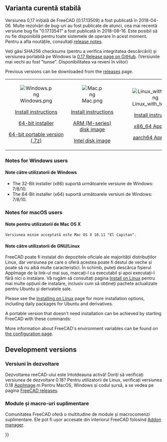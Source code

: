 <languages/>
{{TOCright}}

<span id="Current_stable_version"></span>
<div class="mw-translate-fuzzy">
== Varianta curentă stabilă ==
</div>

<div class="mw-translate-fuzzy">
Versiunea 0,17 inițială de FreeCAD (0.17.13509) a fost publicată în 2018-04-06. Multe rezolvări de bug-uri au fost publicate de atunci, cea mai recentă versiune bug fix "0.17.13541" a fost publicată în 2018-08-16. Este posibil să nu fie disponibilă pentru toate sistemele de operare în acest moment. Pentru a afla noutățile, consultați [[Release notes 0.17|release notes]].
</div>

<div class="mw-translate-fuzzy">
Veți găsi SHA256 checksums (pentru a verifica integritatea descărcării) și versiunea portabilă pe Windows la [https://github.com/FreeCAD/FreeCAD/releases/tag/0.17 0.17 Release page on GitHub]. (Versiunile mai vechi au fost "tunse". Disponibilitatea va reveni în viitor)
</div>

Previous versions can be downloaded from the [https://github.com/FreeCAD/FreeCAD/releases releases] page.
<!--Do not remove this tag. It would add even more places where version info has to be kept up to date-->
{| cellpadding="20" style="font-size:120%"

| align=center | [[Image:Windows.png]]

[[Installing_on_Windows|Install instructions]]

[https://github.com/FreeCAD/FreeCAD/releases/download/1.0.0/FreeCAD_1.0.0-conda-Windows-x86_64-installer-1.exe 64-bit installer]

[https://github.com/FreeCAD/FreeCAD/releases/download/1.0.0/FreeCAD_1.0.0-conda-Windows-x86_64-py311.7z 64-bit portable version (.7z)]

| align=center | [[Image:Mac.png]]

[[Installing_on_Mac|Install instructions]]

[https://github.com/FreeCAD/FreeCAD/releases/download/1.0.0/FreeCAD_1.0.0-conda-macOS-arm64-py311.dmg ARM (M-series) disk image]

[https://github.com/FreeCAD/FreeCAD/releases/download/1.0.0/FreeCAD_1.0.0-conda-macOS-x86_64-py311.dmg Intel disk image]

| align=center | [[Image:Linux_with_text.png]]

[[Installing_on_Linux|Install instructions]]

[https://github.com/FreeCAD/FreeCAD/releases/download/1.0.0/FreeCAD_1.0.0-conda-Linux-x86_64-py311.AppImage x86_64 AppImage]

[https://github.com/FreeCAD/FreeCAD/releases/download/1.0.0/FreeCAD_1.0.0-conda-Linux-aarch64-py311.AppImage aarch64 AppImage]

|}

=== Notes for Windows users ===

<div class="mw-translate-fuzzy">
==== Note către utilizatorii de Windows====
  
* The 32-Bit installer (x86) suportă următoarele versiune de  Windows: 7/8/10.
* The 64-Bit installer (x64) suportă următoarele versiuni de  Windows: 7/8/10.
</div>

=== Notes for macOS users ===

<div class="mw-translate-fuzzy">
==== Note pentru utilizatorii de Mac OS X  ====
  
 Versiunea minim acceptată este Mac OS X 10.11 "El Capitan".
</div>

<span id="Notes_for_GNU/Linux_users"></span>
<div class="mw-translate-fuzzy">
==== Note către utilizatorii de GNU/Linux====
</div>

<div class="mw-translate-fuzzy">
FreeCAD poate fi instalat din depozitele oficiale ale majorității distribuțiilor Linux, dar versiunea pe care o oferă acestea poate fi destul de veche și poate să nu aibă multe caracteristici. În schimb, puteți descărca fișierul AppImage de la link-ul mai sus, marcați-l ca executabil și apoi executați-l fără nici o instalare. Vă rugăm să consultați pagina [[Install on Linux]] pentru mai multe opțiuni de instalare, inclusiv cum să obțineți pachete actualizate pentru Ubuntu și derivatele sale.
</div>

Please see the [[Installing_on_Linux|Installing on Linux]] page for more installation options, including daily packages for Ubuntu and derivatives.

A portable version that doesn't need installation can be achieved by starting FreeCAD with these commands:

{{Code|lang=text|code=
cd path/to/directory_containing_AppImage/
chmod +x ./name_of_AppImage_file.AppImage
HOME="$PWD/Settings" FREECAD_USER_HOME="$PWD/Settings" ./name_of_AppImage_file.AppImage
}}

More information about FreeCAD's environment variables can be found on [[Start_up_and_Configuration#Environment_variables|the configuration page]].

== Development versions ==

<div class="mw-translate-fuzzy">
=== Versiuni în dezvoltare ===
  
Dezvoltarea reeCAD-ului este întotdeauna activă! Doriți să verificați versiunea de dezvoltare 0.18? Pentru utilizatorii de Linux, verificați versiunea 0.18  [[AppImage]].m Pentru MacOS, Windows și codul sursă, a se vedea  pe pagina [https://github.com/FreeCAD/FreeCAD/releases FreeCAD releases].
</div>

<span id="Additional_modules_and_macros"></span>
<div class="mw-translate-fuzzy">
=== Module și macro-uri suplimentare ===
</div>

<div class="mw-translate-fuzzy">
Comunitatea FreeCAD oferă o multitudine de module și macrocomenzi suplimentare. Ele pot fi ușor accesate din interiorul FreeCAD folosind  [[Std_AddonMgr|Addon manager]].
</div>


{{Userdocnavi{{#translation:}}}}